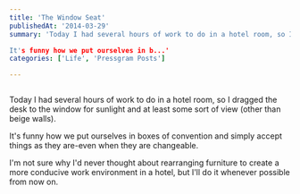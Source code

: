 ```yaml
---
title: 'The Window Seat'
publishedAt: '2014-03-29'
summary: 'Today I had several hours of work to do in a hotel room, so I dragged the desk to the window for sunlight and at least some sort of view (other than beige walls).

It's funny how we put ourselves in b...'
categories: ['Life', 'Pressgram Posts']

---
```


<Image src="/images/blog/the-window-seat/wpid-53373c9c757c94.73474355.jpg" alt="" width={800} height={600} />

Today I had several hours of work to do in a hotel room, so I dragged the desk to the window for sunlight and at least some sort of view (other than beige walls).

It's funny how we put ourselves in boxes of convention and simply accept things as they are-even when they are changeable.

I'm not sure why I'd never thought about rearranging furniture to create a more conducive work environment in a hotel, but I'll do it whenever possible from now on.
